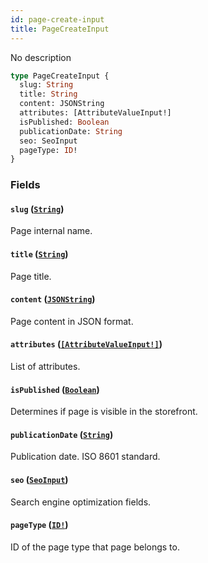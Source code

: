 ```yaml
---
id: page-create-input
title: PageCreateInput
---
```


No description

```graphql
type PageCreateInput {
  slug: String
  title: String
  content: JSONString
  attributes: [AttributeValueInput!]
  isPublished: Boolean
  publicationDate: String
  seo: SeoInput
  pageType: ID!
}
```

### Fields

#### `slug` ([`String`](/developer/api-reference/scalars/string))

Page internal name.

#### `title` ([`String`](/developer/api-reference/scalars/string))

Page title.

#### `content` ([`JSONString`](/developer/api-reference/scalars/json-string))

Page content in JSON format.

#### `attributes` ([`[AttributeValueInput!]`](/developer/api-reference/inputs/attribute-value-input))

List of attributes.

#### `isPublished` ([`Boolean`](/developer/api-reference/scalars/boolean))

Determines if page is visible in the storefront.

#### `publicationDate` ([`String`](/developer/api-reference/scalars/string))

Publication date. ISO 8601 standard.

#### `seo` ([`SeoInput`](/developer/api-reference/inputs/seo-input))

Search engine optimization fields.

#### `pageType` ([`ID!`](/developer/api-reference/scalars/id))

ID of the page type that page belongs to.
